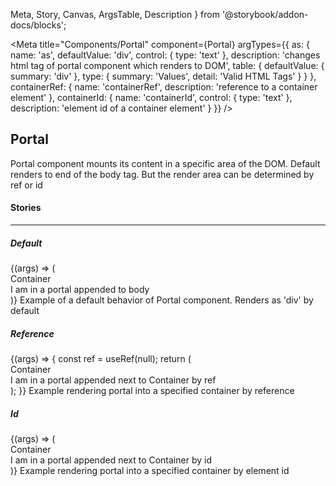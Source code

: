   Meta,
  Story,
  Canvas,
  ArgsTable,
  Description
} from '@storybook/addon-docs/blocks';

<Meta
  title="Components/Portal"
  component={Portal}
  argTypes={{
    as: {
      name: 'as',
      defaultValue: 'div',
      control: { type: 'text' },
      description: 'changes html tag of portal component which renders to DOM',
      table: {
        defaultValue: { summary: 'div' },
        type: { summary: 'Values', detail: 'Valid HTML Tags' }
      }
    },
    containerRef: {
      name: 'containerRef',
      description: 'reference to a container element'
    },
    containerId: {
      name: 'containerId',
      control: { type: 'text' },
      description: 'element id of a container element'
    }
  }}
/>

## Portal

<p
  style={{
    color: 'white',
    padding: '10px',
    fontWeight: 'bold',
    borderRadius: '4px',
    backgroundColor: '#1B5193'
  }}
>
  Portal component mounts its content in a specific area of the DOM. Default
  renders to end of the body tag. But the render area can be determined by ref
  or id
</p>

#### Stories

<hr />

##### Default

<Canvas>
  <Story name="Default" inline={false}>
    {(args) => (
      <div>
        <div
          style={{
            padding: '10px',
            borderRadius: '6px',
            border: '3px solid #52AD36'
          }}
        >
          <span>Container</span>
        </div>
        <Portal {...args}>I am in a portal appended to body</Portal>
      </div>
    )}
  </Story>
</Canvas>

<Description story="Default">
  Example of a default behavior of Portal component. Renders as 'div' by default
</Description>

<ArgsTable story="Default" />

##### Reference

<Canvas>
  <Story name="Reference" inline={false}>
    {(args) => {
      const ref = useRef(null);
      return (
        <div>
          <div
            ref={ref}
            style={{
              padding: '10px',
              borderRadius: '6px',
              border: '3px solid #52AD36'
            }}
          >
            Container
          </div>
          <Portal {...args} containerRef={ref}>
            I am in a portal appended next to Container by ref
          </Portal>
        </div>
      );
    }}
  </Story>
</Canvas>

<Description story="Reference">
  Example rendering portal into a specified container by reference
</Description>

<ArgsTable story="Reference" />

##### Id

<Canvas>
  <Story name="Id" inline={false}>
    {(args) => (
      <div>
        <div
          id="my-container"
          style={{
            padding: '10px',
            borderRadius: '6px',
            border: '3px solid #52AD36'
          }}
        >
          <span>Container</span>
        </div>
        <Portal {...args} containerId="my-container">
          I am in a portal appended next to Container by id
        </Portal>
      </div>
    )}
  </Story>
</Canvas>

<Description story="Id">
  Example rendering portal into a specified container by element id
</Description>

<ArgsTable story="Id" />
